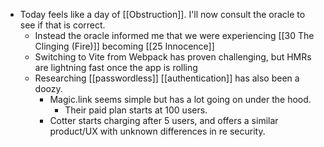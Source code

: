 - Today feels like a day of [[Obstruction]]. I'll now consult the oracle to see if that is correct.
    - Instead the oracle informed me that we were experiencing [[30 The Clinging (Fire)]] becoming [[25 Innocence]]
    - Switching to Vite from Webpack has proven challenging, but HMRs are lightning fast once the app is rolling
    - Researching [[passwordless]] [[authentication]] has also been a doozy.
        - Magic.link seems simple but has a lot going on under the hood.
            - Their paid plan starts at 100 users.
        - Cotter starts charging after 5 users, and offers a similar product/UX with unknown differences in re security.
